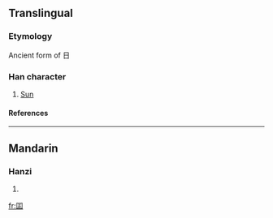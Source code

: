 {{see|日}}

==Translingual==
===Etymology===
Ancient form of 日
===Han character===
{{Han char|rn=31|rad=囗|as=05|sn=8|four=|canj=田一卜一 (WMYM)}}
# [[Sun]]
====References====
{{Han ref|kx=0218.010|dkj=04743|dj=0445.210|hdz=10716.080|uh=56F8|ud=22264}}
----
==Mandarin==
===Hanzi===
{{cmn-hanzi|pin=[[rì]] (ri4)|wg=jih<sup>4</sup>}}
# {{defn|Mandarin}}

[[fr:囸]]